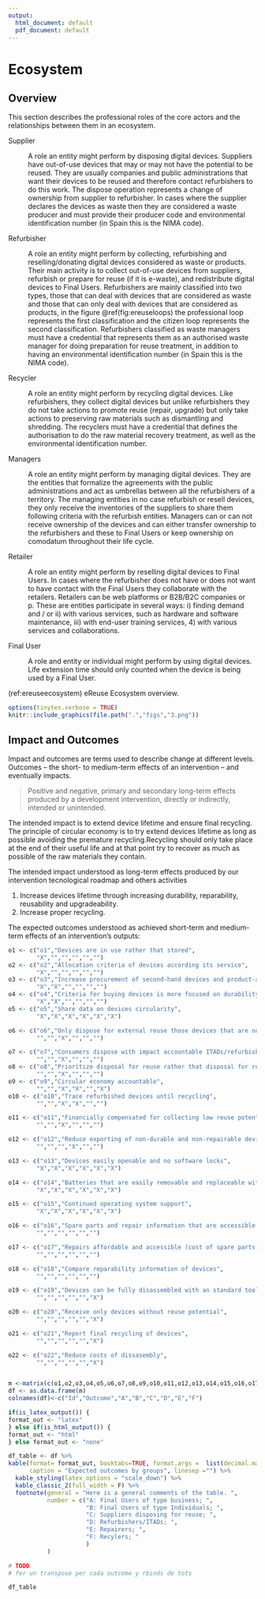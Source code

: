 ```yaml
---
output:
  html_document: default
  pdf_document: default
---
```

# Ecosystem

## Overview

This section describes the professional roles of the core actors and the relationships between them in an ecosystem. 

Supplier

: A role an entity might perform by disposing digital devices. Suppliers have out-of-use devices that may or may not have the potential to be reused. They are usually companies and public administrations that want their devices to be reused and therefore contact refurbishers to do this work. The dispose operation represents a change of ownership from supplier to refurbisher. In cases where the supplier declares the devices as waste then they are considered a waste producer and must provide their producer code and environmental identification number (in Spain this is the NIMA code). 

Refurbisher

: A role an entity might perform by collecting, refurbishing and reselling/donating digital devices considered as waste or products. Their main activity is to collect out-of-use devices from suppliers, refurbish or prepare for reuse (if it is e-waste), and redistribute digital devices to Final Users. Refurbishers are mainly classified into two types, those that can deal with devices that are considered as waste and those that can only deal with devices that are considered as products, in the figure \@ref(fig:ereuseloops) the professional loop represents the first classification and the citizen loop represents the second classification. Refurbishers classified as waste managers must have a credential that represents them as an authorised waste manager for doing preparation for reuse treatment, in addition to having an environmental identification number (in Spain this is the NIMA code). 

Recycler

: A role an entity might perform by recycling digital devices. Like refurbishers, they collect digital devices but unlike refurbishers they do not take actions to promote reuse (repair, upgrade) but only take actions to preserving raw materials such as dismantling and shredding. The recyclers must have a credential that defines the authorisation to do the raw material recovery treatment, as well as the environmental identification number.  


Managers

: A role an entity might perform by managing digital devices. They are the entities that formalize the agreements with the public administrations and act as umbrellas between all the refurbishers of a territory. The managing entities in no case refurbish or resell devices, they only receive the inventories of the suppliers to share them following criteria with the refurbish entities. Managers can or can not receive ownership of the devices and can either transfer ownership to the refurbishers and these to Final Users or keep ownership on comodatum throughout their life cycle. 

Retailer

: A role an entity might perform by reselling digital devices to Final Users. In cases where the refurbisher does not have or does not want to have contact with the Final Users they collaborate with the retailers. Retailers can be web platforms or B2B/B2C companies or p. These are entities participate in several ways: i) finding demand and / or ii) with various services, such as hardware and software maintenance, iii) with end-user training services, 4) with various services and collaborations.

Final User

: A role and entity or individual might perform by using digital devices. Life extension time should only counted when the device is being used by a Final User.

(ref:ereuseecosystem) eReuse Ecosystem overview.

```r

options(tinytex.verbose = TRUE)
knitr::include_graphics(file.path(".","figs","3.png"))
```


## Impact and Outcomes

Impact and outcomes are terms used to describe change at different levels. Outcomes  -- the short- to medium-term effects of an intervention -- and eventually impacts. 

<!-- Activities: Actions taken or work performed through which inputs, such as funds, technical assistance and other types of resources, are mobilised to produce specific outputs. -->

<!-- Outputs: The products, capital goods and services which result from a development intervention; may also include changes resulting from the intervention which are relevant to the achievement of outcomes. -->

<!-- Outcomes: The likely or achieved short-term and medium-term effects of an intervention’s outputs.  -->

<!-- Impact: Positive and negative, primary and secondary long-term effects produced by a development intervention, directly or indirectly, intended or unintended.  -->

<!-- Most organisations understand the key difference between the things they do (activities) and the ultimate changes they wish to help bring about (impact). But the distinction is not always helpful. In order to achieve desired long-term changes, there may be many steps between an organisation’s activities and the desired impact. The results chain (see below) attempts to categorise these steps by  -->

<!-- breaking them down into manageable stages – inputs,  activities, outputs, outcomes and impact.  -->

<!-- The preferred solution of the author, in a desire for a less complicated life, is to define outputs as the services or products delivered that are largely within the control of an agency; impact as the lasting or significant changes in people’s lives brought about by an intervention or interventions; and outcomes as everything in between. -->

<!-- In this results chain, inputs are used in order to carry out activities. Activities lead to services or products delivered (outputs). The outputs start to bring about change (outcomes) and eventually this will (hopefully) contribute to the impact. For example, if an organisation was providing seeds to farmers, the seeds themselves, any transport costs, staff costs etc. would be inputs. Activities  -->

<!-- undertaken would include travelling to the field to deliver seeds and, possibly, conduct training with farmers. The outputs could be the seeds distributed and the people trained. The outcomes could be that the farmers plant the seeds, the seeds grow into crops, the crops are harvested, and then eaten or sold. This would contribute to the desired impact, which might be a better standard of living  -->

<!-- in the long-term for farmers and their families. -->

<!-- Another term that is commonly used is ‘results’. Results is defined by OECD DAC as the “output, outcome or impact (intended or unintended, positive and/or negative) of a development intervention”. ‘Results’ is defined differently by different organisations. Some only use it to describe actual achievements whilst others use it to describe predicted change.  -->

> Positive and negative, primary and secondary long-term effects produced by a development intervention, directly or indirectly, intended or unintended.

The intended impact is to extend device lifetime and ensure final recycling. The principle of circular economy is to try extend devices lifetime as long as possible avoiding the premature recycling.Recycling should only take place at the end of their useful life and at that point try to recover as much as possible of the raw materials they contain.

The intended impact understood as long-term effects produced by our intervention tecnological roadmap and others activities 

1.  Increase devices lifetime through increasing durability, reparability, reusability and upgradeability.
2.  Increase proper recycling.

The expected outcomes understood as achieved short-term and medium-term effects of an intervention’s outputs:


```r
o1 <- c("o1","Devices are in use rather that stored",
        "X","","","","","")
o2 <- c("o2","Allocation criteria of devices according its service",
        "X","","","","","")
o3 <- c("o3","Increase procurement of second-hand devices and product-as-service",
        "X","X","","","","")
o4 <- c("o4","Criteria for buying devices is more focused on durability and reparability",
        "X","X","","","","")
o5 <- c("o5","Share data on devices circularity",
        "X","X","X","X","X","X")

o6 <- c("o6","Only dispose for external reuse those devices that are not reusable internally",
        "","","X","","","")

o7 <- c("o7","Consumers dispose with impact accountable ITADs/refurbishers",
        "","","X","","","")
o8 <- c("o8","Prioritize disposal for reuse rather that disposal for recycling",
        "","","X","","","")
o9 <- c("o9","Circular economy accountable",
        "","","X","X","","X")
o10 <- c("o10","Trace refurbished devices until recycling",
        "","","X","X","","")

o11 <- c("o11","Financially compensated for collecting low reuse potential devices",
        "","","X","","","")

o12 <- c("o12","Reduce exporting of non-durable and non-repairable devices",
        "","","","X","","")

o13 <- c("o13","Devices easily openable and no software locks",
        "X","X","X","X","X","X")

o14 <- c("o14","Batteries that are easily removable and replaceable without special tools",
        "X","X","X","X","X","X")

o15 <- c("o15","Continued operating system support",
        "X","X","X","X","X","X")

o16 <- c("o16","Spare parts and repair information that are accessible to everyone",
        "","","","","","")

o17 <- c("o17","Repairs affordable and accessible (cost of spare parts)",
        "","","","","","")

o18 <- c("o18","Compare reparability information of devices",
        "","","","","","")

o19 <- c("o19","Devices can be fully disassembled with an standard tool",
        "","","","","","X")

o20 <- c("o20","Receive only devices without reuse potential",
        "","","","","","X")

o21 <- c("o21","Report final recycling of devices",
        "","","","","","X")

o22 <- c("o22","Reduce costs of dissasembly",
        "","","","","","X")


m <-matrix(c(o1,o2,o3,o4,o5,o6,o7,o8,o9,o10,o11,o12,o13,o14,o15,o16,o17,o18,o19,o20,o21,o22), byrow = TRUE, nrow = 22)
df <- as.data.frame(m)
colnames(df)<-c("Id","Outcome","A","B","C","D","E","F")

if(is_latex_output()) {
format_out <- "latex"
} else if(is_html_output()) {
format_out <- "html"
} else format_out <- "none"

df_table <- df %>% 
kable(format= format_out, booktabs=TRUE, format.args =  list(decimal.mark = ".", big.mark = ","),
      caption = "Expected outcomes by groups", linesep ="") %>%
  kable_styling(latex_options = "scale_down") %>%
  kable_classic_2(full_width = F) %>%
  footnote(general = "Here is a general comments of the table. ",
           number = c("A: Final Users of type business; ", 
                      "B: Final Users of type Individuals; ", 
                      "C: Suppliers disposing for reuse; ",
                      "D: Refurbishers/ITADs; ",
                      "E: Repairers; ", 
                      "F: Recylers; "
                      )
           )  

# TODO
# fer un transpose per cada outcome y rbinds de tots
```


```r
df_table
```



